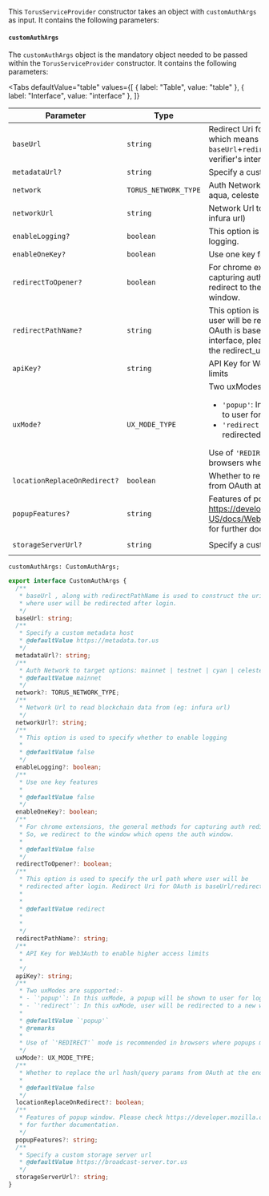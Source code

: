 
This `TorusServiceProvider` constructor takes an object with `customAuthArgs` as input. It contains the following parameters:

#### `customAuthArgs`

The `customAuthArgs` object is the mandatory object needed to be passed within the `TorusServiceProvider` constructor. It contains the following
parameters:

<Tabs
  defaultValue="table"
  values={[
    { label: "Table", value: "table" },
    { label: "Interface", value: "interface" },
  ]}
>

<TabItem value="table">

| Parameter                    | Type                 | Description                                                                                                                                                                                                                                                                                       | Default Value                     | Mandatory |
| ---------------------------- | -------------------- | ------------------------------------------------------------------------------------------------------------------------------------------------------------------------------------------------------------------------------------------------------------------------------------------------- | --------------------------------- | --------- |
| `baseUrl`                    | `string`             | Redirect Uri for OAuth is `baseUrl`+`redirectPathName` which means that you must specify `baseUrl`+`redirectPathName` as redirect_uri at verifier's interface.                                                                                                                                    |                                   | Yes       |
| `metadataUrl?`               | `string`             | Specify a custom metadata host.                                                                                                                                                                                                                                                                   | `https://metadata.tor.us`         | No        |
| `network`                    | `TORUS_NETWORK_TYPE` | Auth Network to target options: mainnet, testnet, aqua, celeste & cyan.                                                                                                                                                                                                                           | `mainnet`                         | No        |
| `networkUrl`                 | `string`             | Network Url to read blockchain data from (eg: infura url)                                                                                                                                                                                                                                         |                                   | No        |
| `enableLogging?`             | `boolean`            | This option is used to specify whether to enable logging.                                                                                                                                                                                                                                         | `false`                           | No        |
| `enableOneKey?`              | `boolean`            | Use one key features.                                                                                                                                                                                                                                                                             | `false`                           | No        |
| `redirectToOpener?`          | `boolean`            | For chrome extensions, the general methods for capturing auth redirects don't work. So, we redirect to the window which opens the auth window.                                                                                                                                                    | `false`                           | No        |
| `redirectPathName?`          | `string`             | This option is used to specify the url path where user will be redirected after login. Redirect Uri for OAuth is baseUrl/redirectPathName. At verifier's interface, please use baseUrl/redirectPathName as the redirect_uri.                                                                      | `redirect`                        | No        |
| `apiKey?`                    | `string`             | API Key for Web3Auth to enable higher access limits                                                                                                                                                                                                                                               |                                   | No        |
| `uxMode?`                    | `UX_MODE_TYPE`       | Two uxModes are supported: <ul><li>`'popup'`: In this uxMode, a popup will be shown to user for login.</li><li>`'redirect'`: In this uxMode, user will be redirected to a new window tab for login.</li></ul> Use of `'REDIRECT'` mode is recommended in browsers where popups might get blocked. | `popup`                           | No        |
| `locationReplaceOnRedirect?` | `boolean`            | Whether to replace the url hash/query params from OAuth at the end of the redirect flow                                                                                                                                                                                                           | `false`                           | No        |
| `popupFeatures?`             | `string`             | Features of popup window. Please check https://developer.mozilla.org/en-US/docs/Web/API/Window/open#window_features for further documentation.                                                                                                                                                    |                                   | No        |
| `storageServerUrl?`          | `string`             | Specify a custom storage server url                                                                                                                                                                                                                                                               | `https://broadcast-server.tor.us` | No        |

</TabItem>

<TabItem value="interface">

`customAuthArgs: CustomAuthArgs;`

```ts
export interface CustomAuthArgs {
  /**
   * baseUrl , along with redirectPathName is used to construct the uri of page
   * where user will be redirected after login.
   */
  baseUrl: string;
  /**
   * Specify a custom metadata host
   * @defaultValue https://metadata.tor.us
   */
  metadataUrl?: string;
  /**
   * Auth Network to target options: mainnet | testnet | cyan | celeste | aqua
   * @defaultValue mainnet
   */
  network?: TORUS_NETWORK_TYPE;
  /**
   * Network Url to read blockchain data from (eg: infura url)
   */
  networkUrl?: string;
  /**
   * This option is used to specify whether to enable logging
   *
   * @defaultValue false
   */
  enableLogging?: boolean;
  /**
   * Use one key features
   *
   * @defaultValue false
   */
  enableOneKey?: boolean;
  /**
   * For chrome extensions, the general methods for capturing auth redirects don't work.
   * So, we redirect to the window which opens the auth window.
   *
   * @defaultValue false
   */
  redirectToOpener?: boolean;
  /**
   * This option is used to specify the url path where user will be
   * redirected after login. Redirect Uri for OAuth is baseUrl/redirectPathName.
   *
   *
   * @defaultValue redirect
   *
   *
   */
  redirectPathName?: string;
  /**
   * API Key for Web3Auth to enable higher access limits
   *
   */
  apiKey?: string;
  /**
   * Two uxModes are supported:-
   * - `'popup'`: In this uxMode, a popup will be shown to user for login.
   * - `'redirect'`: In this uxMode, user will be redirected to a new window tab for login.
   *
   * @defaultValue `'popup'`
   * @remarks
   *
   * Use of `'REDIRECT'` mode is recommended in browsers where popups might get blocked.
   */
  uxMode?: UX_MODE_TYPE;
  /**
   * Whether to replace the url hash/query params from OAuth at the end of the redirect flow
   *
   * @defaultValue false
   */
  locationReplaceOnRedirect?: boolean;
  /**
   * Features of popup window. Please check https://developer.mozilla.org/en-US/docs/Web/API/Window/open#window_features
   * for further documentation.
   */
  popupFeatures?: string;
  /**
   * Specify a custom storage server url
   * @defaultValue https://broadcast-server.tor.us
   */
  storageServerUrl?: string;
}
```

</TabItem>

</Tabs>
